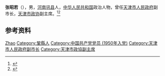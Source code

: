 '''张昭若'''（{{bd|1931年|}}），男，[[河南|河南]][[巩县|巩县]]人，[[中华人民共和国|中华人民共和国]]政治人物，曾任[[天津市人民政府|天津市人民政府]]副市长，[[天津市政协|天津市政协]]副主席。<ref>{{cite book|title=中囯人名大辞典·当代人物卷|author=廖盖隆等编|year=1990|publisher=上海辞书出版社|location=上海|page=}}</ref><ref>{{Cite book|title=中华人民共和国职官志|author=何虎生, 李耀东, 向常福主编|publisher=中国社会出版社|year=2003|isbn=9787800883934|location=北京|pages=}}</ref>

== 参考资料 ==
{{reflist}}

{{中国人物小作品}}

{{Authority control}}
{{DEFAULTSORT:Zhang张}}
[[Category:张姓|Zhao]]
[[Category:鞏縣人|Category:鞏縣人]]
[[Category:中国共产党党员_(1950年入党)|Category:中国共产党党员 (1950年入党)]]
[[Category:天津市人民政府副市长|Category:天津市人民政府副市长]]
[[Category:天津市政協副主席|Category:天津市政協副主席]]
